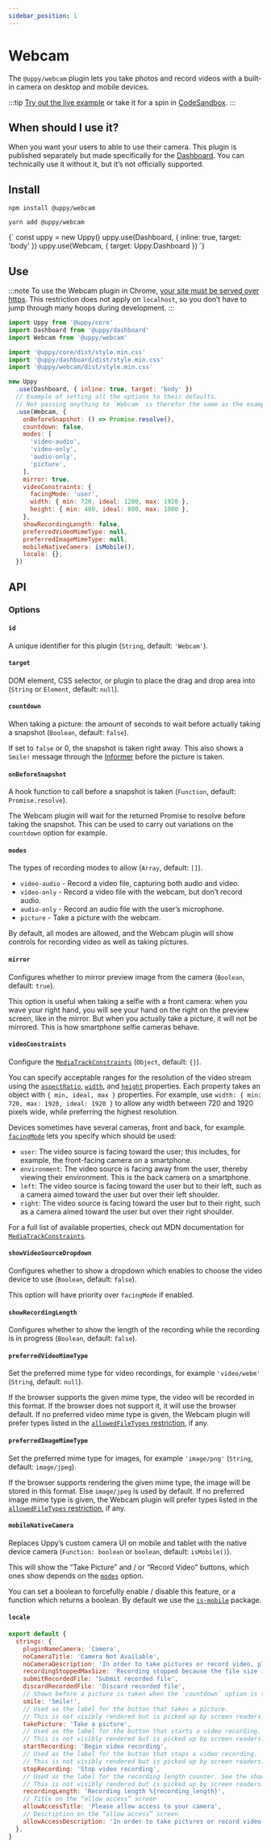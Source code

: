 ```yaml
---
sidebar_position: 1
---
```




# Webcam

The `@uppy/webcam` plugin lets you take photos and record videos with a built-in camera on desktop and mobile devices.

:::tip
[Try out the live example](/examples) or take it for a spin in [CodeSandbox](https://codesandbox.io/s/uppy-dashboard-xpxuhd).
:::

## When should I use it?

When you want your users to able to use their camera.
This plugin is published separately but made specifically for the [Dashboard](/docs/user-interfaces/dashboard).
You can technically use it without it, but it’s not officially supported.

## Install

<Tabs>
  <TabItem value="npm" label="NPM" default>

  ```shell
  npm install @uppy/webcam
  ```

  </TabItem>

  <TabItem value="yarn" label="Yarn">

  ```shell
  yarn add @uppy/webcam
  ```

  </TabItem>

  <TabItem value="cdn" label="CDN">
    <UppyCdnExample>
      {`
        const uppy = new Uppy()
        uppy.use(Dashboard, { inline: true, target: 'body' })
        uppy.use(Webcam, { target: Uppy.Dashboard })
      `}
    </UppyCdnExample>
  </TabItem>
</Tabs>

## Use

:::note
To use the Webcam plugin in Chrome, [your site must be served over https](https://developers.google.com/web/updates/2015/10/chrome-47-webrtc#public_service_announcements). This restriction does not apply on `localhost`, so you don’t have to jump through many hoops during development.
:::

```js
import Uppy from '@uppy/core'
import Dashboard from '@uppy/dashboard'
import Webcam from '@uppy/webcam'

import '@uppy/core/dist/style.min.css'
import '@uppy/dashboard/dist/style.min.css'
import '@uppy/webcam/dist/style.min.css'

new Uppy
  .use(Dashboard, { inline: true, target: 'body' })
  // Example of setting all the options to their defaults.
  // Not passing anything to `Webcam` is therefor the same as the example below.
  .use(Webcam, {
    onBeforeSnapshot: () => Promise.resolve(),
    countdown: false,
    modes: [
      'video-audio',
      'video-only',
      'audio-only',
      'picture',
    ],
    mirror: true,
    videoConstraints: {
      facingMode: 'user',
      width: { min: 720, ideal: 1280, max: 1920 },
      height: { min: 480, ideal: 800, max: 1080 },
    },
    showRecordingLength: false,
    preferredVideoMimeType: null,
    preferredImageMimeType: null,
    mobileNativeCamera: isMobile(),
    locale: {},
  })
```

## API

### Options

#### `id`

A unique identifier for this plugin (`String`, default: `'Webcam'`).

#### `target`

DOM element, CSS selector, or plugin to place the drag and drop area into (`String` or `Element`, default: `null`).

#### `countdown`

When taking a picture: the amount of seconds to wait before actually taking a snapshot (`Boolean`, default: `false`).

If set to `false` or 0, the snapshot is taken right away.
This also shows a `Smile!` message through the [Informer](/docs/informer) before the picture is taken.

#### `onBeforeSnapshot`

A hook function to call before a snapshot is taken (`Function`, default: `Promise.resolve`).

The Webcam plugin will wait for the returned Promise to resolve before taking the snapshot.
This can be used to carry out variations on the `countdown` option for example.

#### `modes`

The types of recording modes to allow (`Array`, default: `[]`).

*   `video-audio` - Record a video file, capturing both audio and video.
*   `video-only` - Record a video file with the webcam, but don’t record audio.
*   `audio-only` - Record an audio file with the user’s microphone.
*   `picture` - Take a picture with the webcam.

By default, all modes are allowed, and the Webcam plugin will show controls for recording video as well as taking pictures.

#### `mirror`

Configures whether to mirror preview image from the camera (`Boolean`, default: `true`).

This option is useful when taking a selfie with a front camera: when you wave your right hand,
you will see your hand on the right on the preview screen, like in the mirror.
But when you actually take a picture, it will not be mirrored. This is how smartphone selfie cameras behave.

#### `videoConstraints`

Configure the [`MediaTrackConstraints`][] (`Object`, default: `{}`).

You can specify acceptable ranges for the resolution of the video stream using the [`aspectRatio`][], [`width`][], and [`height`][] properties. Each property takes an object with `{ min, ideal, max }` properties. For example, use `width: { min: 720, max: 1920, ideal: 1920 }` to allow any width between 720 and 1920 pixels wide, while preferring the highest resolution.

Devices sometimes have several cameras, front and back, for example. [`facingMode`][] lets you specify which should be used:

*   `user`: The video source is facing toward the user; this includes, for example, the front-facing camera on a smartphone.
*   `environment`:  The video source is facing away from the user, thereby viewing their environment. This is the back camera on a smartphone.
*   `left`: The video source is facing toward the user but to their left, such as a camera aimed toward the user but over their left shoulder.
*   `right`: The video source is facing toward the user but to their right, such as a camera aimed toward the user but over their right shoulder.

For a full list of available properties, check out MDN documentation for [`MediaTrackConstraints`][].

[`MediaTrackConstraints`]: https://developer.mozilla.org/en-US/docs/Web/API/MediaTrackConstraints#Properties_of_video_tracks

[`aspectRatio`]: https://developer.mozilla.org/en-US/docs/Web/API/MediaTrackConstraints/aspectRatio

[`width`]: https://developer.mozilla.org/en-US/docs/Web/API/MediaTrackConstraints/width

[`height`]: https://developer.mozilla.org/en-US/docs/Web/API/MediaTrackConstraints/height

[`facingMode`]: https://developer.mozilla.org/en-US/docs/Web/API/MediaTrackConstraints/facingMode

#### `showVideoSourceDropdown`

Configures whether to show a dropdown which enables to choose the video device to use (`Boolean`, default: `false`).

This option will have priority over `facingMode` if enabled.

#### `showRecordingLength`

Configures whether to show the length of the recording while the recording is in progress (`Boolean`, default: `false`).
 
#### `preferredVideoMimeType`

Set the preferred mime type for video recordings, for example `'video/webm'` (`String`, default: `null`).

If the browser supports the given mime type, the video will be recorded in this format.
If the browser does not support it, it will use the browser default.
If no preferred video mime type is given, the Webcam plugin will prefer types listed in the [`allowedFileTypes` restriction](/docs/uppy/#restrictions), if any.

#### `preferredImageMimeType`

Set the preferred mime type for images, for example `'image/png'` (`String`, default: `image/jpeg`). 

If the browser supports rendering the given mime type, the image will be stored in this format.
Else `image/jpeg` is used by default.
If no preferred image mime type is given, the Webcam plugin will prefer types listed in the [`allowedFileTypes` restriction](/docs/uppy/#restrictions), if any.

#### `mobileNativeCamera`

Replaces Uppy’s custom camera UI on mobile and tablet with the native device camera (`Function: boolean` or `boolean`, default: `isMobile()`).

This will show the “Take Picture” and / or “Record Video” buttons, which ones show depends on the [`modes`](#modes) option.

You can set a boolean to forcefully enable / disable this feature,
or a function which returns a boolean. By default we use the [`is-mobile`](https://github.com/juliangruber/is-mobile) package.

#### `locale`

```js
export default {
  strings: {
    pluginNameCamera: 'Camera',
    noCameraTitle: 'Camera Not Available',
    noCameraDescription: 'In order to take pictures or record video, please connect a camera device',
    recordingStoppedMaxSize: 'Recording stopped because the file size is about to exceed the limit',
    submitRecordedFile: 'Submit recorded file',
    discardRecordedFile: 'Discard recorded file',
    // Shown before a picture is taken when the `countdown` option is set.
    smile: 'Smile!',
    // Used as the label for the button that takes a picture.
    // This is not visibly rendered but is picked up by screen readers.
    takePicture: 'Take a picture',
    // Used as the label for the button that starts a video recording.
    // This is not visibly rendered but is picked up by screen readers.
    startRecording: 'Begin video recording',
    // Used as the label for the button that stops a video recording.
    // This is not visibly rendered but is picked up by screen readers.
    stopRecording: 'Stop video recording',
    // Used as the label for the recording length counter. See the showRecordingLength option.
    // This is not visibly rendered but is picked up by screen readers.
    recordingLength: 'Recording length %{recording_length}',
    // Title on the “allow access” screen
    allowAccessTitle: 'Please allow access to your camera',
    // Description on the “allow access” screen
    allowAccessDescription: 'In order to take pictures or record video with your camera, please allow camera access for this site.',
  },
}
```

